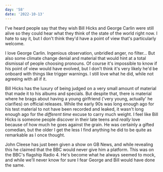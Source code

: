 ```yaml
---
day: '58'
date: '2022-10-13'
---
```


I've heard people say that they wish Bill Hicks and George Carlin were still alive so they could hear what they think of the state of the world right now. I hate to say it, but I don't think they'd have a point of view that's particularly welcome.

I love George Carlin. Ingenious observation, unbridled anger, no filter... But also some climate change denial and material that would hint at a total dismissal of people choosing pronouns. Of course it's impossible to know if his point of view would have evolved, but I don't think it's very likely he'd be onboard with things like trigger warnings. I still love what he did, while not agreeing with all if it.

Bill Hicks has the luxury of being judged on a very small amount of material that made it to his albums and specials. But despite that, there is material where he brags about having a young girlfriend ('very young, actually' he clarifies) on official releases. While the early 90s was long enough ago for his test material to not have been recorded and leaked, it wasn't long enough ago for the _different time_ excuse to carry much weight. I feel like Bill Hicks is someone people discover in their late teens and _really_ love because of how much he goes against the grain. He was certainly a gifted comedian, but the older I get the less I find anything he did to be quite as remarkable as I once thought.

John Cleese has just been given a show on GB News, and while revealing this he claimed that the BBC would never give him a platform. This was on the BBC's flagship Radio 4. He's become what he always seemed to mock, and while we'll never know for sure I fear George and Bill would have done the same.
